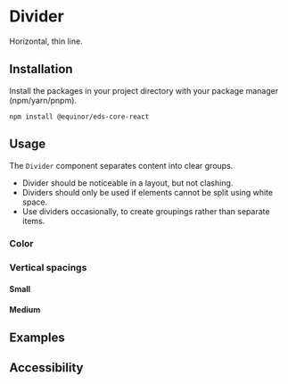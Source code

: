 
# Divider
Horizontal, thin line.

## Installation 

Install the packages in your project directory with your package manager (npm/yarn/pnpm).
```shell
npm install @equinor/eds-core-react
```

## Usage

The `Divider` component separates content into clear groups. <br />
 <ul>
    <li>Divider should be noticeable in a layout, but not clashing.</li>
    <li>Dividers should only be used if elements cannot be split using white space.</li>
    <li>Use dividers occasionally, to create groupings rather than separate items.</li>
  </ul>

<Story id="data-display-divider--introduction"/>
<PropsTable />

### Color

<Story id="data-display-divider--color" />

### Vertical spacings

#### Small

<Story id="data-display-divider--small" />

#### Medium

<Story id="data-display-divider--medium" />

## Examples

## Accessibility
